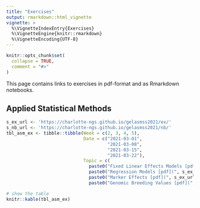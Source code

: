 ```yaml
---
title: "Exercises"
output: rmarkdown::html_vignette
vignette: >
  %\VignetteIndexEntry{Exercises}
  %\VignetteEngine{knitr::rmarkdown}
  %\VignetteEncoding{UTF-8}
---
```


```r
knitr::opts_chunk$set(
  collapse = TRUE,
  comment = "#>"
)
```

This page contains links to exercises in pdf-format and as Rmarkdown notebooks.

## Applied Statistical Methods

```r
s_ex_url <- 'https://charlotte-ngs.github.io/gelasmss2021/ex/'
s_nb_url <- 'https://charlotte-ngs.github.io/gelasmss2021/nb/'
tbl_asm_ex <- tibble::tibble(Week = c(2, 3, 4, 5),
                             Date = c("2021-03-01",
                                      "2021-03-08",
                                      "2021-03-15",
                                      "2021-03-22"),
                             Topic = c(
                               paste0("Fixed Linear Effects Models [pdf](", s_ex_url, "asm-w02-ex01.pdf) | [nb](", s_ex_url, "asm-w02-ex01_nb.nb.html)", collapse = ''),
                               paste0("Regression Models [pdf](", s_ex_url, "asm_ex02.pdf) | [nb](", s_nb_url, "asm_ex02_nb.nb.html)", collapse = ''),
                               paste0("Marker Effects [pdf](", s_ex_url, "asm_ex03.pdf) | [nb](", s_nb_url, "asm_ex03_nb.nb.html)", collapse = ''),
                               paste0("Genomic Breeding Values [pdf](", s_ex_url, "asm_ex04.pdf) | [nb](", s_nb_url, "asm_ex04_nb.nb.html)", collapse = '')))

# show the table
knitr::kable(tbl_asm_ex)
```

